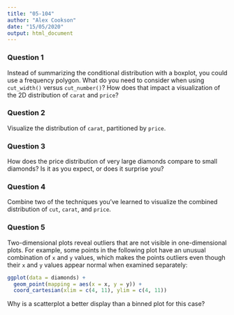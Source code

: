 ```yaml
---
title: "05-104"
author: "Alex Cookson"
date: "15/05/2020"
output: html_document
---
```


### Question 1

Instead of summarizing the conditional distribution with a boxplot, you could use a frequency polygon. What do you need to consider when using `cut_width()` versus `cut_number()`? How does that impact a visualization of the 2D distribution of `carat` and `price`?


### Question 2

Visualize the distribution of `carat`, partitioned by `price`.


### Question 3

How does the price distribution of very large diamonds compare to small diamonds? Is it as you expect, or does it surprise you?


### Question 4

Combine two of the techniques you've learned to visualize the combined distribution of `cut`, `carat`, and `price`.


### Question 5

Two-dimensional plots reveal outliers that are not visible in one-dimensional plots. For example, some points in the following plot have an unusual combination of `x` and `y` values, which makes the points outliers even though their `x` and `y` values appear normal when examined separately:

```r
ggplot(data = diamonds) +
  geom_point(mapping = aes(x = x, y = y)) +
  coord_cartesian(xlim = c(4, 11), ylim = c(4, 11))
```

Why is a scatterplot a better display than a binned plot for this case?


